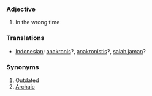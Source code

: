 === Adjective ===

# In the wrong time

=== Translations ===
*[[Indonesian]]: [[anakronis]]?, [[anakronistis]]?, [[salah jaman]]?

=== Synonyms ===
#[[Outdated]]
#[[Archaic]]